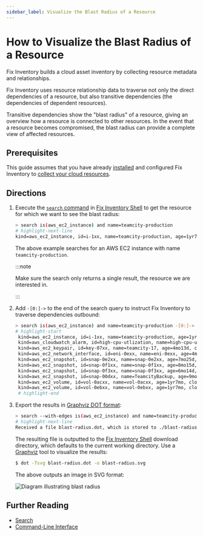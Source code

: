 ```yaml
---
sidebar_label: Visualize the Blast Radius of a Resource
---
```


# How to Visualize the Blast Radius of a Resource

Fix Inventory builds a cloud asset inventory by collecting resource metadata and relationships.

Fix Inventory uses resource relationship data to traverse not only the direct dependencies of a resource, but also transitive dependencies (the dependencies of dependent resources).

Transitive dependencies show the "blast radius" of a resource, giving an overview how a resource is connected to other resources. In the event that a resource becomes compromised, the blast radius can provide a complete view of affected resources.

## Prerequisites

This guide assumes that you have already [installed](../../../getting-started/install/index.mdx) and configured Fix Inventory to [collect your cloud resources](../../../getting-started/configure/index.mdx).

## Directions

1. Execute the [`search` command](../../../reference/cli/search.mdx) in [Fix Inventory Shell](../../../reference/components/shell.mdx) to get the resource for which we want to see the blast radius:

   ```bash
   > search is(aws_ec2_instance) and name=teamcity-production
   # highlight-next-line
   ​kind=aws_ec2_instance, id=i-1xx, name=teamcity-production, age=1yr7mo, cloud=aws, account=prod, region=us-west-2​
   ```

   The above example searches for an AWS EC2 instance with name `teamcity-production`.

   :::note

   Make sure the search only returns a single result, the resource we are interested in.

   :::

2. Add `-[0:]->` to the end of the search query to instruct Fix Inventory to traverse dependencies outbound:

   ```bash
   > search is(aws_ec2_instance) and name=teamcity-production -[0:]->
   # highlight-start
    ​kind=aws_ec2_instance, id=i-1xx, name=teamcity-production, age=1yr7mo, cloud=aws, account=prod, region=us-west-2
    ​kind=aws_cloudwatch_alarm, id=high-cpu-utlization, name=high-cpu-utlization, age=1yr7mo, last_update=1yr7mo, cloud=aws, account=prod, region=us-west-2
    ​kind=aws_ec2_keypair, id=key-07xx, name=teamcity-17, age=4mo13d, cloud=aws, account=prod, region=us-west-2
    ​kind=aws_ec2_network_interface, id=eni-0exx, name=eni-0exx, age=4mo13d, cloud=aws, account=prod, region=us-west-2
    ​kind=aws_ec2_snapshot, id=snap-0e2xx, name=snap-0e2xx, age=7mo25d, cloud=aws, account=prod, region=us-west-2
    ​kind=aws_ec2_snapshot, id=snap-0f1xx, name=snap-0f1xx, age=8mo15d, cloud=aws, account=prod, region=us-west-2
    ​kind=aws_ec2_snapshot, id=snap-0f3xx, name=snap-0f3xx, age=6mo14d, cloud=aws, account=prod, region=us-west-2
    ​kind=aws_ec2_snapshot, id=snap-00dxx, name=TeamcityBackup, age=9mo19d, cloud=aws, account=prod, region=us-west-2
    ​kind=aws_ec2_volume, id=vol-0acxx, name=vol-0acxx, age=1yr7mo, cloud=aws, account=prod, region=us-west-2
    ​kind=aws_ec2_volume, id=vol-0ebxx, name=vol-0ebxx, age=1yr7mo, cloud=aws, account=prod, region=us-west-2
    # highlight-end
   ```

3. Export the results in [Graphviz DOT format](https://graphviz.org/doc/info/lang.html):

   ```bash
   > search --with-edges is(aws_ec2_instance) and name=teamcity-production -[0:]-> | format --dot | write blast-radius.dot
   # highlight-next-line
   ​Received a file blast-radius.dot, which is stored to ./blast-radius.dot.
   ```

   The resulting file is outputted to the [Fix Inventory Shell](../../../reference/components/shell.mdx) download directory, which defaults to the current working directory. Use a [Graphviz](https://graphviz.org) tool to visualize the results:

   ```bash
   $ dot -Tsvg blast-radius.dot -o blast-radius.svg
   ```

   The above outputs an image in SVG format:

   ![Diagram illustrating blast radius](./img/blast-radius.svg)

## Further Reading

- [Search](../../../reference/search/index.mdx)
- [Command-Line Interface](../../../reference/cli/index.mdx)
